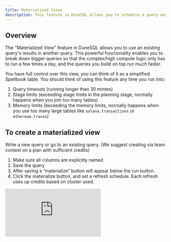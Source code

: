```yaml
---
title: Materialized Views
description: This feature in DuneSQL allows you to schedule a query and save it's results as a table, to be used in another query. This powerful functionality enables you to take the query view feature even further.
---
```


## Overview

The "Materialized View" feature in DuneSQL allows you to use an existing query's results in another query. This powerful functionality enables you to break down bigger queries so that the complex/high compute logic only has to run a few times a day, and the queries you build on top run much faster.

You have full control over this view, you can think of it as a simplified Spellbook table. You should think of using this feature any time you run into:

1. Query timeouts (running longer than 30 mintes)
2. Stage limits (exceeding stage limits in the planning stage, normally happens when you join too many tables)
3. Memory limits (exceeding the memory limits, normally happens when you use too many large tables like `solana.transactions` or `ethereum.traces`)

## To create a materialized view
Write a new query or go to an existing query. (We suggest creating via team context on a plan with sufficient credits)

1. Make sure all columns are explicitly named
2. Save the query
3. After saving a “materialize” button will appear below the run button.
4. Click the materialize button, and set a refresh schedule. Each refresh uses up credits based on cluster used.

<div
  style={{
    position: "relative",
    paddingBottom: "calc(66.66666666666666% + 41px)",
    height: 0
  }}
>
  <iframe
    src="https://demo.arcade.software/NWga8JMv0LWkB7toRngC?embed"
    frameBorder={0}
    loading="lazy"
    webkitallowfullscreen=""
    mozallowfullscreen=""
    allowFullScreen=""
    style={{
      position: "absolute",
      top: 0,
      left: 0,
      width: "100%",
      height: "100%",
      colorScheme: "light"
    }}
    title="wallet all chain activity summary"
  />
</div>

You can find the example query [here](https://dune.com/queries/2858381), and it can be queried with just:

```
SELECT 
*
FROM dune.dune.result_2858381
```

Some key things to keep in mind: 

1. A query result has a 200MB limit in the editor but a materialized view doesn’t have storage limits. Even though the results will look truncated in the editor.
2. This materialized view refresh schedule is DIFFERENT from the query scheduler. Results from running the query or the normal query scheduler will NOT update the materialized view. 
3. Plans have total monthly storage limits (for premium plans, it’s 50GB, plus it’s 15GB, free is 1MB).
4. You can delete your materialized view by archiving it. This works via the setting dialogue on the query page.
   
## To query a materialized view

Wait for a materialized view to finish creation first. It should be roughly similar to the time the query normally takes to execute - maybe a bit longer due to time it takes to write the new table.

Query the materialized view via `dune.<username>.result_<queryId>` (displayed in modal)
If your username starts with a number, you’ll need to wrap the \<username> in quotes i.e. `dune.”123co”.result567`

Eventually, you can query by the materialized view name specified during the materialized view creation flow but that doesn’t work yet.

<tip>  When you query a materialized view in another query, it does not rerun the materialized view (unlike query views). </tip>  

**Matviews are marked separately in your query list and can also be filtered on.**

Feedback:
Feel free to message in Discord/Twitter any feedback you might have! 
